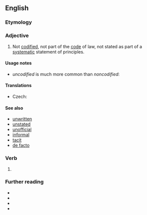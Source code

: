 ==English==

===Etymology===
{{af|en|un-|codified}}

===Adjective===
{{en-adj|-}}

# Not [[codified]], not part of the [[code]] of law, not stated as part of a [[systematic]] statement of principles.
#: {{syn|en|non-codified|noncodified}}
#: {{ant|en|codified}}

====Usage notes====
* ''uncodified'' is much more common than ''noncodified'':

====Translations====
{{trans-top|not codified}}
* Czech: {{t|cs|nekodifikovaný}}
{{trans-mid}}
{{trans-bottom}}

====See also====
* [[unwritten]]
* [[unstated]]
* [[unofficial]]
* [[informal]]
* [[tacit]]
* [[de facto]]

===Verb===
{{head|en|verb form}}

# {{en-past of|uncodify}}

===Further reading===
* {{R:OneLook}}
* {{R:MWO}}
* {{R:Collins}}
* {{R:GNV|uncodified, non-codified, noncodified, (unwritten*0.1), (unstated*0.1)}}